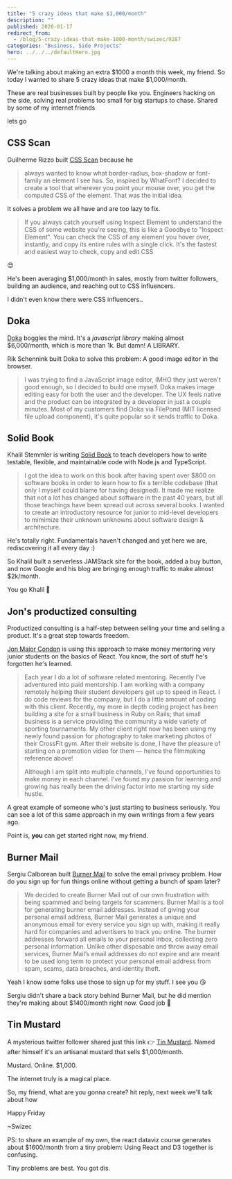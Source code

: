 ```yaml
---
title: "5 crazy ideas that make $1,000/month"
description: ""
published: 2020-01-17
redirect_from:
  - /blog/5-crazy-ideas-that-make-1000-month/swizec/9287
categories: "Business, Side Projects"
hero: ../../../defaultHero.jpg
---
```


We're talking about making an extra $1000 a month this week, my friend. So today I wanted to share 5 crazy ideas that make $1,000/month.

These are real businesses built by people like you. Engineers hacking on the side, solving real problems too small for big startups to chase. Shared by some of my internet friends

lets go

## CSS Scan

Guilherme Rizzo built [CSS Scan](https://getcssscan.com/) because he

> always wanted to know what border-radius, box-shadow or font-family an element I see has. So, inspired by WhatFont? I decided to create a tool that wherever you point your mouse over, you get the computed CSS of the element. That was the initial idea.

It solves a problem we all have and are too lazy to fix.

> If you always catch yourself using Inspect Element to understand the CSS of some website you're seeing, this is like a Goodbye to "Inspect Element". You can check the CSS of any element you hover over, instantly, and copy its entire rules with a single click. It's the fastest and easiest way to check, copy and edit CSS

😍

He's been averaging $1,000/month in sales, mostly from twitter followers, building an audience, and reaching out to CSS influencers.

I didn't even know there were CSS influencers.​.

## Doka

[Doka](https://pqina.nl/doka/) boggles the mind. It's a _javascript library_ making almost $6,000/month, which is more than 1k. But damn! A LIBRARY.

Rik Schennink built Doka to solve this problem: A good image editor in the browser.

> I was trying to find a JavaScript image editor, IMHO they just weren't good enough, so I decided to build one myself. Doka makes image editing easy for both the user and the developer. The UX feels native and the product can be integrated by a developer in just a couple minutes. Most of my customers find Doka via FilePond (MIT licensed file upload component), it's quite popular so it sends traffic to Doka.

## Solid Book

Khalil Stemmler is writing [Solid Book](https://solidbook.io/) to teach developers how to write testable, flexible, and maintainable code with Node.js and TypeScript.

> I got the idea to work on this book after having spent over $800 on software books in order to learn how to fix a terrible codebase (that only I myself could blame for having designed). It made me realize that not a lot has changed about software in the past 40 years, but all those teachings have been spread out across several books. I wanted to create an introductory resource for junior to mid-level developers to mimimize their unknown unknowns about software design & architecture.

He's totally right. Fundamentals haven't changed and yet here we are, rediscovering it all every day :)

So Khalil built a serverless JAMStack site for the book, added a buy button, and now Google and his blog are bringing enough traffic to make almost $2k/month.

You go Khalil 💪

## Jon's productized consulting

Productized consulting is a half-step between selling your time and selling a product. It's a great step towards freedom.

[Jon Major Condon](https://twitter.com/jonmajorc) is using this approach to make money mentoring very junior students on the basics of React. You know, the sort of stuff he's forgotten he's learned.

> Each year I do a lot of software related mentoring. Recently I’ve adventured into paid mentorship. I am working with a company remotely helping their student developers get up to speed in React. I do code reviews for the company, but I do a little amount of coding with this client. Recently, my more in depth coding project has been building a site for a small business in Ruby on Rails; that small business is a service providing the community a wide variety of sporting tournaments. My other client right now has been using my newly found passion for photography to take marketing photos of their CrossFit gym. After their website is done, I have the pleasure of starting on a promotion video for them — hence the filmmaking reference above!
>
> Although I am split into multiple channels, I’ve found opportunities to make money in each channel. I’ve found my passion for learning and growing has really been the driving factor into me starting my side hustle.

A great example of someone who's just starting to business seriously. You can see a lot of this same approach in my own writings from a few years ago.

Point is, **you** can get started right now, my friend.

## Burner Mail

Sergiu Calborean built [Burner Mail](https://burnermail.io/) to solve the email privacy problem. How do you sign up for fun things online without getting a bunch of spam later?

> We decided to create Burner Mail out of our own frustration with being spammed and being targets for scammers. Burner Mail is a tool for generating burner email addresses. Instead of giving your personal email address, Burner Mail generates a unique and anonymous email for every service you sign up with, making it really hard for companies and advertisers to track you online. The burner addresses forward all emails to your personal inbox, collecting zero personal information. Unlike other disposable and throw away email services, Burner Mail’s email addresses do not expire and are meant to be used long term to protect your personal email address from spam, scams, data breaches, and identity theft.

Yeah I know some folks use those to sign up for my stuff. I see you 😘

Sergiu didn't share a back story behind Burner Mail, but he did mention they're making about $1400/month right now. Good job 👏

## Tin Mustard

A mysterious twitter follower shared just this link 👉 [Tin Mustard](https://tinmustard.com/). Named after himself it's an artisanal mustard that sells $1,000/month.

Mustard. Online. $1,000.

The internet truly is a magical place.

So, my friend, what are you gonna create​? hit reply, next week we'll talk about how

Happy Friday

~Swizec

PS: to share an example of my own, the react dataviz course generates about $1600/month from a tiny problem: Using React and D3 together is confusing.

Tiny problems are best. You got dis.
